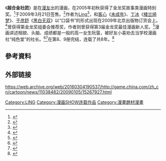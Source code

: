 《'''超合金社团'''》是在[[漫友|漫友]]出的漫画，在2005年初秋获得了金龙奖故事类漫画特别奖。<ref>{{Cite news|url=http://game.21cn.com/comic/create/2006/11/08/3027218.shtml|title=MVG2006国内原创动漫作品:超合金社团|language=zh-cn|publisher=21cn|author=moing|date=2006-11-08|accessdate=2015-04-22|deadurl=yes|archiveurl=https://web.archive.org/web/20061222011806/http://game.21cn.com/comic/create/2006/11/08/3027218.shtml|archivedate=2006-12-22}}</ref>于2009年3月21日签售。<ref>{{Cite news|url=http://zjphoto.yinsha.com/file/200903/2009031921192375.htm|title=港城漫画迷好福气 “金龙”得主近莅湛签名|language=zh-cn|publisher=图读湛江|author=碧海银沙|date=2009-03-19|accessdate=2015-04-22|deadurl=yes|archiveurl=https://web.archive.org/web/20150213164430/http://zjphoto.yinsha.com/file/200903/2009031921192375.htm|archivedate=2015-02-13}}</ref>作者为[[Ling|Ling]]<ref>{{Cite news|url=http://game.21cn.com/comic/news/a/2009/0303/15/5943230.shtml|title=漫画家Ling将在广州中山大学现场访谈|language=zh-cn|publisher=21cn|author=|date=2009-03-03|accessdate=2015-04-22|deadurl=yes|archiveurl=https://web.archive.org/web/20160304193928/http://game.21cn.com/comic/news/a/2009/0303/15/5943230.shtml|archivedate=2016-03-04}}</ref>，和[[客心|客心]]《[[未成年|未成年]]》、[[丁冰|丁冰]]《[[楼兰旑梦|楼兰旑梦]]》、[[于彦舒|于彦舒]]《[[黑白无双|黑白无双]]》以“口袋书”的形式出现在2009年北京出版物订货会上。<ref>{{Cite news|url=http://news.sina.com.cn/c/2009-01-06/074014987397s.shtml|title=金龙奖名作成“平价口袋书”|language=zh-cn|publisher=新浪|author=|date=2009年1月6日|accessdate=2015-04-22}}</ref>曾获得第金龙奖组委会推荐奖，作者则曾获得第3届金龙奖最佳漫画新人奖。<ref>{{Cite news|url=http://game.21cn.com/comic/news/2009/08/13/6728835.shtml|title=超合金旋风袭击网络，LING作客21CN|language=zh-cn|publisher=21cn|author=陈靖|date=2009-08-13|accessdate=2015-04-22|deadurl=yes|archiveurl=https://web.archive.org/web/20160304113041/http://game.21cn.com/comic/news/2009/08/13/6728835.shtml|archivedate=2016-03-04}}</ref>漫画讲述相貌、头脑、成绩都是一般的高一女生阮萤，被好友小喜劝去当学校漫画社“纯色堂”的社长。<ref>{{Cite news|url=http://comic.qq.com/a/20071104/000018.htm|title=内地年度最佳漫画单行本提名：《超合金社团》1、2|language=zh-cn|publisher=腾讯|author=|date=2007年11月4日|accessdate=2015-04-22|deadurl=yes|archiveurl=https://web.archive.org/web/20071210123048/http://comic.qq.com/a/20071104/000018.htm|archivedate=2007年12月10日}}</ref><ref>{{Cite news|url=http://comic.qq.com/a/20110815/000041.htm|title=“漫友日”广州站快报第二弹！LING+杨笑汝！|language=zh-cn|publisher=腾讯|author=|date=2011年8月15日|accessdate=2015-04-22}}</ref>在第8、9册完结，连载了共8年。<ref>{{Cite news|url=http://news.comicyu.com/2014/01/07/133789.html|title=《超合金社团》第8、9册感动完结！|language=zh-cn|publisher=漫域联播|author=Winfield|date=2014年1月7日|accessdate=2015-04-22}}</ref>

== 參考資料 ==
{{Reflist}}
==外部链接==
https://web.archive.org/web/20160304190537/http://game.china.com/zh_cn/cartoon/news/11038482/20090105/15267927.html

[[Category:LING|Category:LING]]
[[Category:漫画SHOW连载作品|Category:漫画SHOW连载作品]]
[[Category:漫畫題材漫畫|Category:漫畫題材漫畫]]